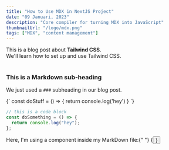 ```yaml
---
title: "How to Use MDX in NextJS Project"
date: "09 Januari, 2023"
description: "Core compiler for turning MDX into JavaScript"
thumbnailUrl: "/logo/mdx.png"
tags: ["MDX", "content management"]
---
```


<div>
  This is a blog post about <strong>Tailwind CSS</strong>. <br />
  We'll learn how to set up and use Tailwind CSS.
</div>

<br />

### This is a Markdown sub-heading

We just used a `###` subheading in our blog post.

<SyntaxHighlighter language="javascript">
  {`
    const doStuff = () => {
      return console.log('hey')
    }
  `}
</SyntaxHighlighter>

```javascript
// this is a code block
const doSomething = () => {
  return console.log("hey");
};
```

<div>
  Here, I'm using a component inside my MarkDown file:{" "}
  {<Button text={"Click me"} />}
</div>
